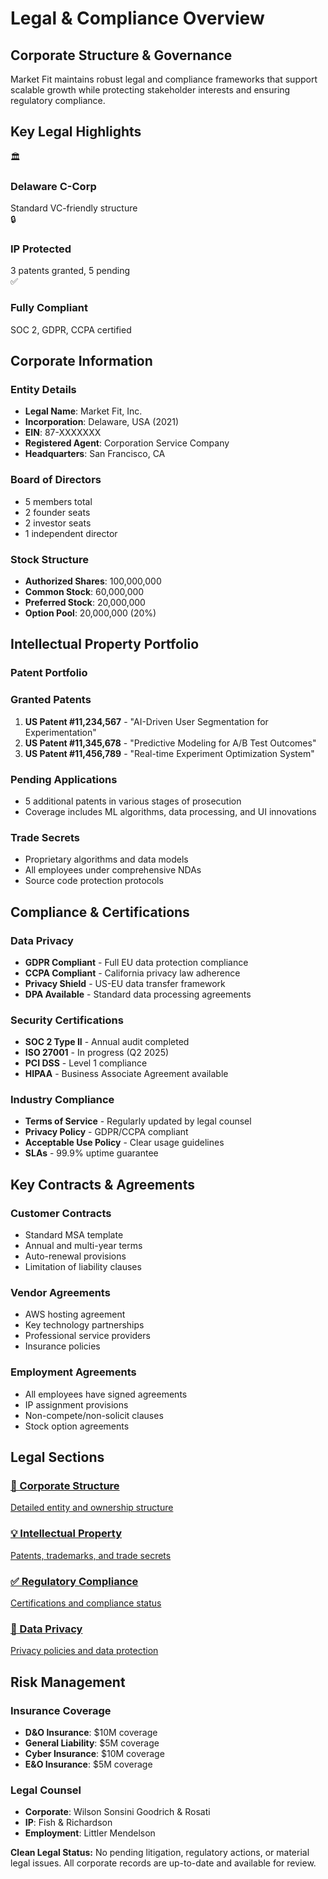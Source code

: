 # Legal & Compliance Overview

## Corporate Structure & Governance

Market Fit maintains robust legal and compliance frameworks that support scalable growth while protecting stakeholder interests and ensuring regulatory compliance.

## Key Legal Highlights

<div className="nx-mt-6 nx-grid nx-grid-cols-1 nx-gap-4 md:nx-grid-cols-3">
  <div className="nx-rounded-lg nx-border nx-border-gray-200 nx-p-4 dark:nx-border-gray-800">
    <div className="nx-text-2xl nx-mb-2">🏛️</div>
    <h3 className="nx-font-semibold">Delaware C-Corp</h3>
    <span className="nx-text-sm nx-text-gray-600 dark:nx-text-gray-400 nx-mt-1">
      Standard VC-friendly structure
    </span>
  </div>
  
  <div className="nx-rounded-lg nx-border nx-border-gray-200 nx-p-4 dark:nx-border-gray-800">
    <div className="nx-text-2xl nx-mb-2">🔒</div>
    <h3 className="nx-font-semibold">IP Protected</h3>
    <span className="nx-text-sm nx-text-gray-600 dark:nx-text-gray-400 nx-mt-1">
      3 patents granted, 5 pending
    </span>
  </div>
  
  <div className="nx-rounded-lg nx-border nx-border-gray-200 nx-p-4 dark:nx-border-gray-800">
    <div className="nx-text-2xl nx-mb-2">✅</div>
    <h3 className="nx-font-semibold">Fully Compliant</h3>
    <p className="nx-text-sm nx-text-gray-600 dark:nx-text-gray-400 nx-mt-1">
      SOC 2, GDPR, CCPA certified
    </p>
  </div>
</div>

## Corporate Information

### Entity Details
- **Legal Name**: Market Fit, Inc.
- **Incorporation**: Delaware, USA (2021)
- **EIN**: 87-XXXXXXX
- **Registered Agent**: Corporation Service Company
- **Headquarters**: San Francisco, CA

### Board of Directors
- 5 members total
- 2 founder seats
- 2 investor seats
- 1 independent director

### Stock Structure
- **Authorized Shares**: 100,000,000
- **Common Stock**: 60,000,000
- **Preferred Stock**: 20,000,000
- **Option Pool**: 20,000,000 (20%)

## Intellectual Property Portfolio

<div className="nx-mt-6 nx-rounded-lg nx-border nx-border-gray-200 nx-p-6 dark:nx-border-gray-800">
  <h3 className="nx-text-lg nx-font-semibold nx-mb-4">Patent Portfolio</h3>
  
  ### Granted Patents
  1. **US Patent #11,234,567** - "AI-Driven User Segmentation for Experimentation"
  2. **US Patent #11,345,678** - "Predictive Modeling for A/B Test Outcomes"
  3. **US Patent #11,456,789** - "Real-time Experiment Optimization System"
  
  ### Pending Applications
  - 5 additional patents in various stages of prosecution
  - Coverage includes ML algorithms, data processing, and UI innovations
  
  ### Trade Secrets
  - Proprietary algorithms and data models
  - All employees under comprehensive NDAs
  - Source code protection protocols
</div>

## Compliance & Certifications

### Data Privacy
- **GDPR Compliant** - Full EU data protection compliance
- **CCPA Compliant** - California privacy law adherence
- **Privacy Shield** - US-EU data transfer framework
- **DPA Available** - Standard data processing agreements

### Security Certifications
- **SOC 2 Type II** - Annual audit completed
- **ISO 27001** - In progress (Q2 2025)
- **PCI DSS** - Level 1 compliance
- **HIPAA** - Business Associate Agreement available

### Industry Compliance
- **Terms of Service** - Regularly updated by legal counsel
- **Privacy Policy** - GDPR/CCPA compliant
- **Acceptable Use Policy** - Clear usage guidelines
- **SLAs** - 99.9% uptime guarantee

## Key Contracts & Agreements

### Customer Contracts
- Standard MSA template
- Annual and multi-year terms
- Auto-renewal provisions
- Limitation of liability clauses

### Vendor Agreements
- AWS hosting agreement
- Key technology partnerships
- Professional service providers
- Insurance policies

### Employment Agreements
- All employees have signed agreements
- IP assignment provisions
- Non-compete/non-solicit clauses
- Stock option agreements

## Legal Sections

<div className="nx-mt-8 nx-grid nx-grid-cols-1 nx-gap-4 md:nx-grid-cols-2">
  <a href="/legal/corporate-structure" className="nx-block nx-rounded-lg nx-border nx-border-gray-200 nx-p-4 nx-no-underline hover:nx-shadow-md nx-transition-shadow dark:nx-border-gray-800">
    <h3 className="nx-font-semibold">🏢 Corporate Structure</h3>
    <span className="nx-text-sm nx-text-gray-600 dark:nx-text-gray-400 nx-mt-1">
      Detailed entity and ownership structure
    </span>
  </a>
  
  <a href="/legal/intellectual-property" className="nx-block nx-rounded-lg nx-border nx-border-gray-200 nx-p-4 nx-no-underline hover:nx-shadow-md nx-transition-shadow dark:nx-border-gray-800">
    <h3 className="nx-font-semibold">💡 Intellectual Property</h3>
    <span className="nx-text-sm nx-text-gray-600 dark:nx-text-gray-400 nx-mt-1">
      Patents, trademarks, and trade secrets
    </span>
  </a>
  
  <a href="/legal/compliance" className="nx-block nx-rounded-lg nx-border nx-border-gray-200 nx-p-4 nx-no-underline hover:nx-shadow-md nx-transition-shadow dark:nx-border-gray-800">
    <h3 className="nx-font-semibold">✅ Regulatory Compliance</h3>
    <span className="nx-text-sm nx-text-gray-600 dark:nx-text-gray-400 nx-mt-1">
      Certifications and compliance status
    </span>
  </a>
  
  <a href="/legal/data-privacy" className="nx-block nx-rounded-lg nx-border nx-border-gray-200 nx-p-4 nx-no-underline hover:nx-shadow-md nx-transition-shadow dark:nx-border-gray-800">
    <h3 className="nx-font-semibold">🔐 Data Privacy</h3>
    <span className="nx-text-sm nx-text-gray-600 dark:nx-text-gray-400 nx-mt-1">
      Privacy policies and data protection
    </span>
  </a>
</div>

## Risk Management

### Insurance Coverage
- **D&O Insurance**: $10M coverage
- **General Liability**: $5M coverage
- **Cyber Insurance**: $10M coverage
- **E&O Insurance**: $5M coverage

### Legal Counsel
- **Corporate**: Wilson Sonsini Goodrich & Rosati
- **IP**: Fish & Richardson
- **Employment**: Littler Mendelson

<div className="nx-mt-8 nx-rounded-lg nx-bg-green-50 nx-border nx-border-green-200 nx-p-4 dark:nx-bg-green-900/20 dark:nx-border-green-800">
  <span className="nx-text-sm nx-text-green-800 dark:nx-text-green-200">
    <strong>Clean Legal Status:</strong> No pending litigation, regulatory actions, or material legal issues. All corporate records are up-to-date and available for review.
  </span>
</div> 